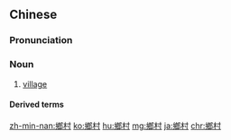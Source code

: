 {{also|乡村}}
==Chinese==
{{zh-forms|s=乡村}}

===Pronunciation===
{{zh-pron
|m=xiāngcūn
|c=hoeng1 cyun1
|h=pfs=hiông-chhûn
|mn=qz,tw:hiong-chhun/twv:hiong-chhoan/zz:hiang-chhun/qz,xm:hiuⁿ-chhng/xm:hiuⁿ-chhun/zz:hioⁿ-chhoan
|cat=n
}}

===Noun===
{{zh-noun}}

# [[village]]

====Derived terms====
{{zh-der|鄉村奶酪}}

{{zh-cat|Intermediate}}

[[zh-min-nan:鄉村]]
[[ko:鄉村]]
[[hu:鄉村]]
[[mg:鄉村]]
[[ja:鄉村]]
[[chr:鄉村]]